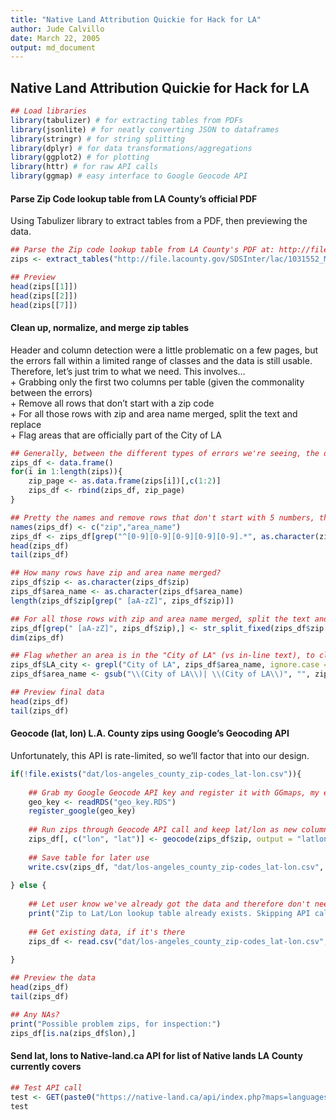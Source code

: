 ```yaml
---
title: "Native Land Attribution Quickie for Hack for LA"
author: Jude Calvillo
date: March 22, 2005
output: md_document
---
```


## Native Land Attribution Quickie for Hack for LA

```r
## Load libraries
library(tabulizer) # for extracting tables from PDFs
library(jsonlite) # for neatly converting JSON to dataframes
library(stringr) # for string splitting
library(dplyr) # for data transformations/aggregations
library(ggplot2) # for plotting
library(httr) # for raw API calls
library(ggmap) # easy interface to Google Geocode API
```

#### Parse Zip Code lookup table from LA County's official PDF  
Using Tabulizer library to extract tables from a PDF, then previewing the data.  
```r

## Parse the Zip code lookup table from LA County's PDF at: http://file.lacounty.gov/SDSInter/lac/1031552_MasterZipCodes.pdf
zips <- extract_tables("http://file.lacounty.gov/SDSInter/lac/1031552_MasterZipCodes.pdf")

## Preview
head(zips[[1]])
head(zips[[2]])
head(zips[[7]])
```

#### Clean up, normalize, and merge zip tables  
Header and column detection were a little problematic on a few pages, but the errors fall within a limited range of classes and the data is still usable. Therefore, let's just trim to what we need. This involves...    
+ Grabbing only the first two columns per table (given the commonality between the errors)  
+ Remove all rows that don't start with a zip code  
+ For all those rows with zip and area name merged, split the text and replace  
+ Flag areas that are officially part of the City of LA  

```r
## Generally, between the different types of errors we're seeing, the data we need is in the first 2 columns of the listed matrices, so let's row bind the first two columns of all the matrices
zips_df <- data.frame()
for(i in 1:length(zips)){
    zip_page <- as.data.frame(zips[i])[,c(1:2)]
    zips_df <- rbind(zips_df, zip_page)
}

## Pretty the names and remove rows that don't start with 5 numbers, then preview
names(zips_df) <- c("zip","area_name")
zips_df <- zips_df[grep("^[0-9][0-9][0-9][0-9][0-9].*", as.character(zips_df$zip)),]
head(zips_df)
tail(zips_df)

## How many rows have zip and area name merged?
zips_df$zip <- as.character(zips_df$zip)
zips_df$area_name <- as.character(zips_df$area_name)
length(zips_df$zip[grep(" [aA-zZ]", zips_df$zip)])

## For all those rows with zip and area name merged, split the text and replace
zips_df[grep(" [aA-zZ]", zips_df$zip),] <- str_split_fixed(zips_df$zip[grep(" [aA-zZ]", zips_df$zip)], " ", n = 2)
dim(zips_df)

## Flag whether an area is in the "City of LA" (vs in-line text), to clean and lean things out
zips_df$LA_city <- grepl("City of LA", zips_df$area_name, ignore.case = T)
zips_df$area_name <- gsub("\\(City of LA\\)| \\(City of LA\\)", "", zips_df$area_name, ignore.case = T)

## Preview final data
head(zips_df)
tail(zips_df)

```

#### Geocode (lat, lon) L.A. County zips using Google's Geocoding API  
Unfortunately, this API is rate-limited, so we'll factor that into our design.  
```r
if(!file.exists("dat/los-angeles_county_zip-codes_lat-lon.csv")){
  
    ## Grab my Google Geocode API key and register it with GGmaps, my easy interface to Google Maps family of APIs
    geo_key <- readRDS("geo_key.RDS")
    register_google(geo_key)
    
    ## Run zips through Geocode API call and keep lat/lon as new column values per zip
    zips_df[, c("lon", "lat")] <- geocode(zips_df$zip, output = "latlon")
    
    ## Save table for later use
    write.csv(zips_df, "dat/los-angeles_county_zip-codes_lat-lon.csv", row.names = F)
    
} else {
  
    ## Let user know we've already got the data and therefore don't need to call the API
    print("Zip to Lat/Lon lookup table already exists. Skipping API call, then previewing data...")
  
    ## Get existing data, if it's there
    zips_df <- read.csv("dat/los-angeles_county_zip-codes_lat-lon.csv", stringsAsFactors = F)
  
}

## Preview the data
head(zips_df)
tail(zips_df)

## Any NAs?
print("Possible problem zips, for inspection:")
zips_df[is.na(zips_df$lon),]


```

#### Send lat, lons to Native-land.ca API for list of Native lands LA County currently covers  
```r
## Test API call
test <- GET(paste0("https://native-land.ca/api/index.php?maps=languages,territories?positions=", zips_df$lat[1], ",", zips_df$lon[1]))
test            
```

